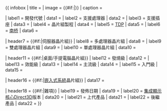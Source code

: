 {{ infobox
| title    = {{{Table_name|<includeonly>{{PAGENAME}}</includeonly>}}}
| image    = {{#if:{{{Image|}}}|[[File:{{{Image}}}|{{{img_w}}}]]}}
| caption  = {{{Caption|}}}

| label1   = 開發代號
| data1    = {{{Codename|}}}
| label2   = 支援處理器
| data2    = {{{CPU|}}}
| label3   = 支援插座
| data3    = {{{Socket|}}}
| label4   = 晶片組製程
| data4    = {{{Process|}}}
| label5   = [[TDP]]
| data5    = {{{TDP|}}}
| label6   = [[南桥]]
| data6    = {{{Southbridge|}}}

| header7  = {{#if:{{{Server|}}}|伺服器晶片組}}
| label8   = 多處理器晶片組
| data8    = {{{Multiple|}}}
| label9   = 雙處理器晶片組
| data9    = {{{Dual|}}}
| label10  = 單處理器晶片組
| data10   = {{{Single|}}}

| header11 = {{#if:{{{Desktop|}}}|桌面/手提電腦晶片組}}
| label12  = 發燒級
| data12   = {{{Enthusiast|}}}
| label13  = 效能級
| data13   = {{{Performance|}}}
| label14  = 主流級
| data14   = {{{Mainstream|}}}
| label15  = 入門級
| data15   = {{{Value|}}}

| header16 = {{#if:{{{Embedded|}}}|[[嵌入式系統]]晶片組}}
| data17   = {{{EmbedLineup|}}}

| header18 = {{#if:{{{Date|}}}{{{D3D|}}}{{{Predecessor|}}}{{{Successor|}}}|雜項}}
| label19  = 發佈日期
| data19   = {{{Date|}}}
| label20  = [[圖形處理器#集成繪圖處理器|集成顯示核心]][[Direct3D]]版本
| data20   = {{{D3D|}}}
| label21  = 上代產品
| data21   = {{{Predecessor|}}}
| label22  = 後繼產品
| data22   = {{{Successor|}}}
}}<noinclude>
{{documentation}}
</noinclude>